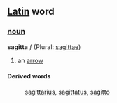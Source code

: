 ==[[Latin]] word==
===[[noun]]===
'''sagitta''' ''f'' (Plural: [[sagittae]])

# an [[arrow]]

====Derived words====
: [[sagittarius]], [[sagittatus]], [[sagitto]]